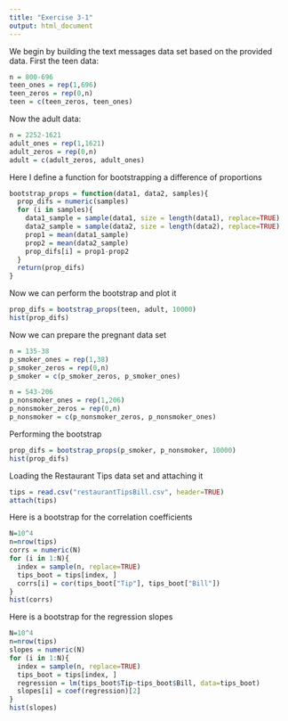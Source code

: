 ```yaml
---
title: "Exercise 3-1"
output: html_document
---
```

We begin by building the text messages data set based on the provided data. First the teen data:
```r
n = 800-696
teen_ones = rep(1,696)
teen_zeros = rep(0,n)
teen = c(teen_zeros, teen_ones)
```

Now the adult data:
```r
n = 2252-1621
adult_ones = rep(1,1621)
adult_zeros = rep(0,n)
adult = c(adult_zeros, adult_ones)
```

Here I define a function for bootstrapping a difference of proportions
```r
bootstrap_props = function(data1, data2, samples){
  prop_difs = numeric(samples)
  for (i in samples){
    data1_sample = sample(data1, size = length(data1), replace=TRUE)
    data2_sample = sample(data2, size = length(data2), replace=TRUE)
    prop1 = mean(data1_sample)
    prop2 = mean(data2_sample)
    prop_difs[i] = prop1-prop2
  }
  return(prop_difs)
}
```

Now we can perform the bootstrap and plot it
```r
prop_difs = bootstrap_props(teen, adult, 10000)
hist(prop_difs)
```

Now we can prepare the pregnant data set
```r
n = 135-38
p_smoker_ones = rep(1,38)
p_smoker_zeros = rep(0,n)
p_smoker = c(p_smoker_zeros, p_smoker_ones)
```
```r
n = 543-206
p_nonsmoker_ones = rep(1,206)
p_nonsmoker_zeros = rep(0,n)
p_nonsmoker = c(p_nonsmoker_zeros, p_nonsmoker_ones)
```

Performing the bootstrap
```r
prop_difs = bootstrap_props(p_smoker, p_nonsmoker, 10000)
hist(prop_difs)
```

Loading the Restaurant Tips data set and attaching it
```r
tips = read.csv("restaurantTipsBill.csv", header=TRUE)
attach(tips)
```

Here is a bootstrap for the correlation coefficients
```r
N=10^4
n=nrow(tips)
corrs = numeric(N)
for (i in 1:N){
  index = sample(n, replace=TRUE)
  tips_boot = tips[index, ]
  corrs[i] = cor(tips_boot["Tip"], tips_boot["Bill"])
}
hist(corrs)
```

Here is a bootstrap for the regression slopes
```r
N=10^4
n=nrow(tips)
slopes = numeric(N)
for (i in 1:N){
  index = sample(n, replace=TRUE)
  tips_boot = tips[index, ]
  regression = lm(tips_boot$Tip~tips_boot$Bill, data=tips_boot)
  slopes[i] = coef(regression)[2]
}
hist(slopes)
```




